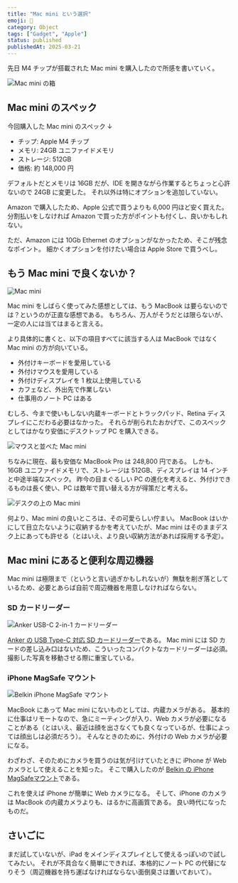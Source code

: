 ```yaml
---
title: "Mac mini という選択"
emoji: 🍎
category: Object
tags: ["Gadget", "Apple"]
status: published
publishedAt: 2025-03-21
---
```


先日 M4 チップが搭載された Mac mini を購入したので所感を書いていく。

![Mac mini の箱](/images/object/2025-03-21/01.jpg "毎度 Apple 製品の UX の高さには驚かされる。開封するときでさえ。")

## Mac mini のスペック

今回購入した Mac mini のスペック ↓

- チップ: Apple M4 チップ
- メモリ: 24GB ユニファイドメモリ
- ストレージ: 512GB
- 価格: 約 148,000 円

デフォルトだとメモリは 16GB だが、IDE を開きながら作業するとちょっと心許ないので 24GB に変更した。
それ以外は特にオプションを追加していない。

Amazon で購入したため、Apple 公式で買うよりも 6,000 円ほど安く買えた。
分割払いをしなければ Amazon で買った方がポイントも付くし、良いかもしれない。

ただ、Amazon には 10Gb Ethernet のオプションがなかったため、そこが残念なポイント。
細かくオプションを付けたい場合は Apple Store で買うべし。

## もう Mac mini で良くないか？

![Mac mini](/images/object/2025-03-21/02.jpg "オブジェとして置いていても可愛げがある")

Mac mini をしばらく使ってみた感想としては、もう MacBook は要らないのでは？というのが正直な感想である。
もちろん、万人がそうだとは限らないが、一定の人には当てはまると言える。

より具体的に書くと、以下の項目すべてに該当する人は MacBook ではなく Mac mini の方が向いている。

- 外付けキーボードを愛用している
- 外付けマウスを愛用している
- 外付けディスプレイを 1 枚以上使用している
- カフェなど、外出先で作業しない
- 仕事用のノート PC はある

むしろ、今まで使いもしない内蔵キーボードとトラックパッド、Retina ディスプレイにこだわる必要はなかった。
それらが削られたおかげで、このスペックとしてはかなり安価にデスクトップ PC を購入できる。

![マウスと並べた Mac mini](/images/object/2025-03-21/03.jpg "マウスと並べると、その小ささが良くわかる")

ちなみに現在、最も安価な MacBook Pro は 248,800 円である。
しかも、16GB ユニファイドメモリで、ストレージは 512GB、ディスプレイは 14 インチと中途半端なスペック。
昨今の目まぐるしい PC の進化を考えると、外付けできるものは長く使い、PC は数年で買い替える方が得策だと考える。

![デスクの上の Mac mini](/images/object/2025-03-21/04.jpg)

何より、Mac mini の良いところは、その可愛らしい佇まい。
MacBook はいかにして目立たないように収納するかを考えていたが、Mac mini はそのままデスク上にあっても許せる（とはいえ、より良い収納方法があれば採用する予定）。

## Mac mini にあると便利な周辺機器

Mac mini は極限まで（というと言い過ぎかもしれないが）無駄を削ぎ落としているため、必要とあらば自前で周辺機器を用意しなければならない。

### SD カードリーダー

![Anker USB-C 2-in-1 カードリーダー](/images/object/2025-03-21/05.jpg)

[Anker の USB Type-C 対応 SD カードリーダー](https://amzn.asia/d/bODFIwZ)である。
Mac mini には SD カードの差し込み口はないため、こういったコンパクトなカードリーダーは必須。
撮影した写真を移動させる際に重宝している。

### iPhone MagSafe マウント

![Belkin iPhone MagSafe マウント](/images/object/2025-03-21/06.jpg)

MacBook にあって Mac mini にないものとしては、内蔵カメラがある。
基本的に仕事はリモートなので、急にミーティングが入り、Web カメラが必要になることがある（とはいえ、最近は顔を出さなくても良くなっているが、仕事によっては顔出しは必須だろう）。
そんなときのために、外付けの Web カメラが必要になる。

わざわざ、そのためにカメラを買うのは気が引けていたときに iPhone が Web カメラとして使えることを知った。
そこで購入したのが [Belkin の iPhone MagSafeマウント](https://amzn.asia/d/gjFSoTc)である。

これを使えば iPhone が簡単に Web カメラになる。
そして、iPhone のカメラは MacBook の内蔵カメラよりも、はるかに高画質である。
良い時代になったものだ。

## さいごに

まだ試していないが、iPad をメインディスプレイとして使えるっぽいので試してみたい。
それが不具合なく簡単にできれば、本格的にノート PC の代替になりそう（周辺機器を持ち運ばなければならない面倒臭さは置いておいて）。
